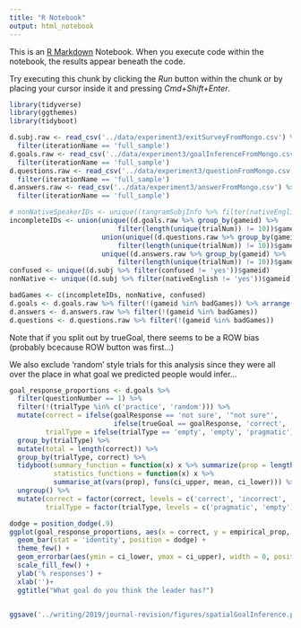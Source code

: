 ```yaml
---
title: "R Notebook"
output: html_notebook
---
```


This is an [R Markdown](http://rmarkdown.rstudio.com) Notebook. When you execute code within the notebook, the results appear beneath the code. 

Try executing this chunk by clicking the *Run* button within the chunk or by placing your cursor inside it and pressing *Cmd+Shift+Enter*. 

```r
library(tidyverse)
library(ggthemes)
library(tidyboot)
```

```r
d.subj.raw <- read_csv('../data/experiment3/exitSurveyFromMongo.csv') %>%
  filter(iterationName == 'full_sample')
d.goals.raw <- read_csv('../data/experiment3/goalInferenceFromMongo.csv') %>%
  filter(iterationName == 'full_sample') 
d.questions.raw <- read_csv('../data/experiment3/questionFromMongo.csv') %>%
  filter(iterationName == 'full_sample') 
d.answers.raw <- read_csv('../data/experiment3/answerFromMongo.csv') %>%
  filter(iterationName == 'full_sample') 

# nonNativeSpeakerIDs <- unique((tangramSubjInfo %>% filter(nativeEnglish != "yes"))$gameid)
incompleteIDs <- union(unique((d.goals.raw %>% group_by(gameid) %>% 
                           filter(length(unique(trialNum)) != 10))$gameid),
                       union(unique((d.questions.raw %>% group_by(gameid) %>% 
                           filter(length(unique(trialNum)) != 10))$gameid),
                       unique((d.answers.raw %>% group_by(gameid) %>% 
                           filter(length(unique(trialNum)) != 10))$gameid)))
confused <- unique((d.subj %>% filter(confused != 'yes'))$gameid)
nonNative <- unique((d.subj %>% filter(nativeEnglish != 'yes'))$gameid)

badGames <- c(incompleteIDs, nonNative, confused)
d.goals <- d.goals.raw %>% filter(!(gameid %in% badGames)) %>% arrange(gameid, trialNum)
d.answers <- d.answers.raw %>% filter(!(gameid %in% badGames))
d.questions <- d.questions.raw %>% filter(!(gameid %in% badGames))
```

Note that if you split out by trueGoal, there seems to be a ROW bias (probably bcecause ROW button was first...)
 
We also exclude 'random' style trials for this analysis since they were all over the place in what goal we predicted people would infer...   
 
```r
goal_response_proportions <- d.goals %>% 
  filter(questionNumber == 1) %>%
  filter(!(trialType %in% c('practice', 'random'))) %>%
  mutate(correct = ifelse(goalResponse == 'not sure', '"not sure"', 
                          ifelse(trueGoal == goalResponse, 'correct', 'incorrect')),
         trialType = ifelse(trialType == 'empty', 'empty', 'pragmatic')) %>%
  group_by(trialType) %>%
  mutate(total = length(correct)) %>%
  group_by(trialType, correct) %>% 
  tidyboot(summary_function = function(x) x %>% summarize(prop = length(total) / mean(total)), 
           statistics_functions = function(x) x %>%
           summarise_at(vars(prop), funs(ci_upper, mean, ci_lower))) %>% 
  ungroup() %>% 
  mutate(correct = factor(correct, levels = c('correct', 'incorrect',  '"not sure"')),
         trialType = factor(trialType, levels = c('pragmatic', 'empty')))

dodge = position_dodge(.9)
ggplot(goal_response_proportions, aes(x = correct, y = empirical_prop, fill = trialType))  +
  geom_bar(stat = 'identity', position = dodge) +
  theme_few() +
  geom_errorbar(aes(ymin = ci_lower, ymax = ci_upper), width = 0, position = dodge) +
  scale_fill_few() +
  ylab('% responses') +
  xlab('')+
  ggtitle("What goal do you think the leader has?") 
  

ggsave('../writing/2019/journal-revision/figures/spatialGoalInference.pdf', width=14, height = 10, units='cm')
```

